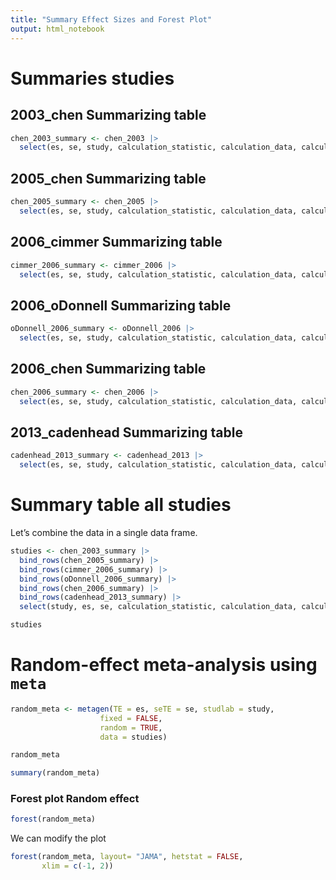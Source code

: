 ```yaml
---
title: "Summary Effect Sizes and Forest Plot"
output: html_notebook
---
```


# Summaries studies

## 2003_chen Summarizing table 

```r
chen_2003_summary <- chen_2003 |> 
  select(es, se, study, calculation_statistic, calculation_data, calculation_certainty)
```

## 2005_chen Summarizing table

```r
chen_2005_summary <- chen_2005 |> 
  select(es, se, study, calculation_statistic, calculation_data, calculation_certainty)
```

## 2006_cimmer Summarizing table

```r
cimmer_2006_summary <- cimmer_2006 |> 
  select(es, se, study, calculation_statistic, calculation_data, calculation_certainty)
```

## 2006_oDonnell Summarizing table

```r
oDonnell_2006_summary <- oDonnell_2006 |> 
  select(es, se, study, calculation_statistic, calculation_data, calculation_certainty)
```

## 2006_chen Summarizing table

```r
chen_2006_summary <- chen_2006 |> 
  select(es, se, study, calculation_statistic, calculation_data, calculation_certainty)
```

## 2013_cadenhead Summarizing table

```r
cadenhead_2013_summary <- cadenhead_2013 |> 
  select(es, se, study, calculation_statistic, calculation_data, calculation_certainty)
```

# Summary table all studies

Let's combine the data in a single data frame.

```r
studies <- chen_2003_summary |> 
  bind_rows(chen_2005_summary) |> 
  bind_rows(cimmer_2006_summary) |> 
  bind_rows(oDonnell_2006_summary) |> 
  bind_rows(chen_2006_summary) |>
  bind_rows(cadenhead_2013_summary) |>
  select(study, es, se, calculation_statistic, calculation_data, calculation_certainty)

studies
```


# Random-effect meta-analysis using `meta`

```r
random_meta <- metagen(TE = es, seTE = se, studlab = study, 
                    fixed = FALSE, 
                    random = TRUE, 
                    data = studies)

random_meta
```


```r
summary(random_meta)
```

### Forest plot Random effect

```r
forest(random_meta)
```


We can modify the plot

```r
forest(random_meta, layout= "JAMA", hetstat = FALSE, 
       xlim = c(-1, 2))
```


